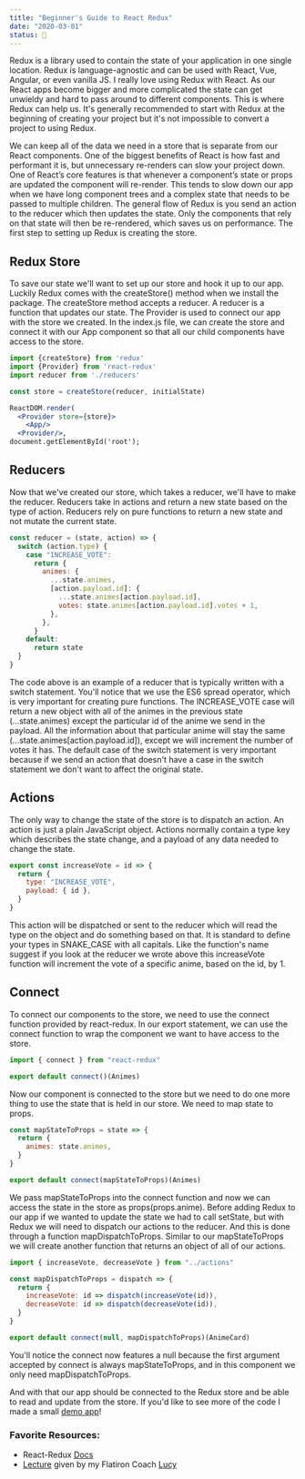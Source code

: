 ```yaml
---
title: "Beginner's Guide to React Redux"
date: "2020-03-01"
status: 🌻
---
```


Redux is a library used to contain the state of your application in one single location. Redux is language-agnostic and can be used with React, Vue, Angular, or even vanilla JS. I really love using Redux with React. As our React apps become bigger and more complicated the state can get unwieldy and hard to pass around to different components. This is where Redux can help us. It's generally recommended to start with Redux at the beginning of creating your project but it's not impossible to convert a project to using Redux.

We can keep all of the data we need in a store that is separate from our React components. One of the biggest benefits of React is how fast and performant it is, but unnecessary re-renders can slow your project down. One of React’s core features is that whenever a component’s state or props are updated the component will re-render. This tends to slow down our app when we have long component trees and a complex state that needs to be passed to multiple children. The general flow of Redux is you send an action to the reducer which then updates the state. Only the components that rely on that state will then be re-rendered, which saves us on performance. The first step to setting up Redux is creating the store.

## Redux Store

To save our state we'll want to set up our store and hook it up to our app. Luckily Redux comes with the createStore() method when we install the package. The createStore method accepts a reducer. A reducer is a function that updates our state. The Provider is used to connect our app with the store we created. In the index.js file, we can create the store and connect it with our App component so that all our child components have access to the store.

```jsx
import {createStore} from 'redux'
import {Provider} from 'react-redux'
import reducer from './reducers'

const store = createStore(reducer, initialState)

ReactDOM.render(
  <Provider store={store}>
    <App/>
  <Provider/>,
document.getElementById('root');

```

## Reducers

Now that we've created our store, which takes a reducer, we'll have to make the reducer. Reducers take in actions and return a new state based on the type of action. Reducers rely on pure functions to return a new state and not mutate the current state.

```jsx
const reducer = (state, action) => {
  switch (action.type) {
    case "INCREASE_VOTE":
      return {
        animes: {
          ...state.animes,
          [action.payload.id]: {
            ...state.animes[action.payload.id],
            votes: state.animes[action.payload.id].votes + 1,
          },
        },
      }
    default:
      return state
  }
}
```

The code above is an example of a reducer that is typically written with a switch statement. You'll notice that we use the ES6 spread operator, which is very important for creating pure functions. The INCREASE_VOTE case will return a new object with all of the animes in the previous state (...state.animes) except the particular id of the anime we send in the payload. All the information about that particular anime will stay the same (...state.animes[action.payload.id]), except we will increment the number of votes it has. The default case of the switch statement is very important because if we send an action that doesn't have a case in the switch statement we don't want to affect the original state.

## Actions

The only way to change the state of the store is to dispatch an action. An action is just a plain JavaScript object. Actions normally contain a type key which describes the state change, and a payload of any data needed to change the state.

```jsx
export const increaseVote = id => {
  return {
    type: "INCREASE_VOTE",
    payload: { id },
  }
}
```

This action will be dispatched or sent to the reducer which will read the type on the object and do something based on that. It is standard to define your types in SNAKE_CASE with all capitals. Like the function's name suggest if you look at the reducer we wrote above this increaseVote function will increment the vote of a specific anime, based on the id, by 1.

## Connect

To connect our components to the store, we need to use the connect function provided by react-redux. In our export statement, we can use the connect function to wrap the component we want to have access to the store.

```jsx
import { connect } from "react-redux"

export default connect()(Animes)
```

Now our component is connected to the store but we need to do one more thing to use the state that is held in our store. We need to map state to props.

```jsx
const mapStateToProps = state => {
  return {
    animes: state.animes,
  }
}

export default connect(mapStateToProps)(Animes)
```

We pass mapStateToProps into the connect function and now we can access the state in the store as props(props.anime). Before adding Redux to our app if we wanted to update the state we had to call setState, but with Redux we will need to dispatch our actions to the reducer. And this is done through a function mapDispatchToProps. Similar to our mapStateToProps we will create another function that returns an object of all of our actions.

```jsx
import { increaseVote, decreaseVote } from "../actions"

const mapDispatchToProps = dispatch => {
  return {
    increaseVote: id => dispatch(increaseVote(id)),
    decreaseVote: id => dispatch(decreaseVote(id)),
  }
}

export default connect(null, mapDispatchToProps)(AnimeCard)
```

You'll notice the connect now features a null because the first argument accepted by connect is always mapStateToProps, and in this component we only need mapDispatchToProps.

And with that our app should be connected to the Redux store and be able to read and update from the store. If you'd like to see more of the code I made a small [demo app](https://github.com/Taljjaa/React-Redux-Anime-Demo)!

### Favorite Resources:

- React-Redux [Docs](https://react-redux.js.org/introduction/quick-start)
- [Lecture](https://www.youtube.com/watch?v=U5zmynk4fFI) given by my Flatiron Coach [Lucy](https://twitter.com/LucySuddenly)
